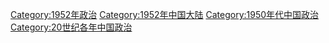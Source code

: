 [[Category:1952年政治|Category:1952年政治]]
[[Category:1952年中国大陆|Category:1952年中国大陆]]
[[Category:1950年代中国政治|Category:1950年代中国政治]]
[[Category:20世纪各年中国政治|Category:20世纪各年中国政治]]